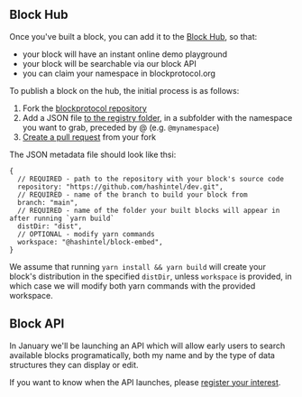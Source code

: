 ## Block Hub

Once you've built a block, you can add it to the [Block Hub](https://blockprotocol.org/hub), so that:

- your block will have an instant online demo playground
- your block will be searchable via our block API
- you can claim your namespace in blockprotocol.org

To publish a block on the hub, the initial process is as follows:

1.  Fork the [blockprotocol repository](https://github.com/blockprotocol/blockprotocol)
2.  Add a JSON file [to the registry folder](https://github.com/blockprotocol/blockprotocol/tree/main/registry), in a subfolder with the namespace you want to grab, preceded by @ (e.g. `@mynamespace`)
3.  [Create a pull request](https://github.com/blockprotocol/blockprotocol/compare) from your fork

The JSON metadata file should look like thsi:

```json5
{
  // REQUIRED - path to the repository with your block's source code
  repository: "https://github.com/hashintel/dev.git",
  // REQUIRED - name of the branch to build your block from
  branch: "main",
  // REQUIRED - name of the folder your built blocks will appear in after running `yarn build`
  distDir: "dist",
  // OPTIONAL - modify yarn commands
  workspace: "@hashintel/block-embed",
}
```

We assume that running `yarn install && yarn build` will create your block's distribution in the specified `distDir`,
unless `workspace` is provided, in which case we will modify both yarn commands with the provided workspace.

## Block API

In January we'll be launching an API which will allow early users to search available blocks programatically,
both my name and by the type of data structures they can display or edit.

If you want to know when the API launches, please [register your interest](https://blockprotocol.org/partners).
